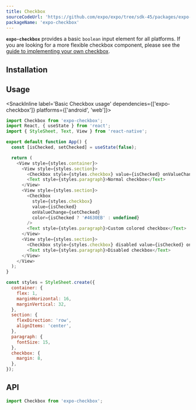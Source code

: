 ```yaml
---
title: Checkbox
sourceCodeUrl: 'https://github.com/expo/expo/tree/sdk-45/packages/expo-checkbox'
packageName: 'expo-checkbox'
---
```



**`expo-checkbox`** provides a basic `boolean` input element for all platforms. If you are looking for a more flexible checkbox component, please see the [guide to implementing your own checkbox](/ui-programming/implementing-a-checkbox.mdx).

<PlatformsSection android emulator web ios simulator />

## Installation

<APIInstallSection hideBareInstructions />

## Usage

<SnackInline label='Basic Checkbox usage' dependencies={['expo-checkbox']} platforms={['android', 'web']}>

```js
import Checkbox from 'expo-checkbox';
import React, { useState } from 'react';
import { StyleSheet, Text, View } from 'react-native';

export default function App() {
  const [isChecked, setChecked] = useState(false);

  return (
    <View style={styles.container}>
      <View style={styles.section}>
        <Checkbox style={styles.checkbox} value={isChecked} onValueChange={setChecked} />
        <Text style={styles.paragraph}>Normal checkbox</Text>
      </View>
      <View style={styles.section}>
        <Checkbox
          style={styles.checkbox}
          value={isChecked}
          onValueChange={setChecked}
          color={isChecked ? '#4630EB' : undefined}
        />
        <Text style={styles.paragraph}>Custom colored checkbox</Text>
      </View>
      <View style={styles.section}>
        <Checkbox style={styles.checkbox} disabled value={isChecked} onValueChange={setChecked} />
        <Text style={styles.paragraph}>Disabled checkbox</Text>
      </View>
    </View>
  );
}

const styles = StyleSheet.create({
  container: {
    flex: 1,
    marginHorizontal: 16,
    marginVertical: 32,
  },
  section: {
    flexDirection: 'row',
    alignItems: 'center',
  },
  paragraph: {
    fontSize: 15,
  },
  checkbox: {
    margin: 8,
  },
});
```

</SnackInline>

## API

```js
import Checkbox from 'expo-checkbox';
```

<APISection packageName="expo-checkbox" apiName="Checkbox" />